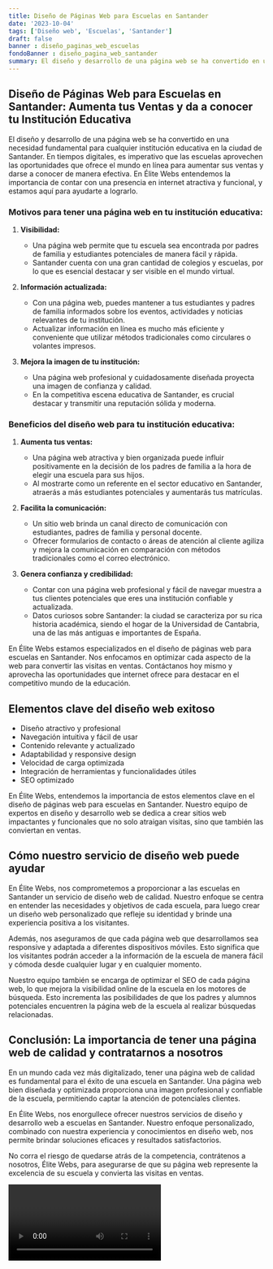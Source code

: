 ```yaml
---
title: Diseño de Páginas Web para Escuelas en Santander
date: '2023-10-04'
tags: ['Diseño web', 'Escuelas', 'Santander']
draft: false
banner : diseño_paginas_web_escuelas
fondoBanner : diseño_pagina_web_santander
summary: El diseño y desarrollo de una página web se ha convertido en una necesidad fundamental para cualquier institución educativa en la ciudad de Santander. En tiempos digitales, es imperativo que las escuelas aprovechen las oportunidades que ofrece el mundo en línea para aumentar sus ventas y darse a conocer de manera efectiva. En Élite Webs entendemos la importancia de contar con una presencia en internet atractiva y funcional, y estamos aquí para ayudarte a lograrlo.
---
```


## Diseño de Páginas Web para Escuelas en Santander: Aumenta tus Ventas y da a conocer tu Institución Educativa

El diseño y desarrollo de una página web se ha convertido en una necesidad fundamental para cualquier institución educativa en la ciudad de Santander. En tiempos digitales, es imperativo que las escuelas aprovechen las oportunidades que ofrece el mundo en línea para aumentar sus ventas y darse a conocer de manera efectiva. En Élite Webs entendemos la importancia de contar con una presencia en internet atractiva y funcional, y estamos aquí para ayudarte a lograrlo.

### Motivos para tener una página web en tu institución educativa:

1. **Visibilidad:**
   - Una página web permite que tu escuela sea encontrada por padres de familia y estudiantes potenciales de manera fácil y rápida.
   - Santander cuenta con una gran cantidad de colegios y escuelas, por lo que es esencial destacar y ser visible en el mundo virtual.

2. **Información actualizada:**
   - Con una página web, puedes mantener a tus estudiantes y padres de familia informados sobre los eventos, actividades y noticias relevantes de tu institución.
   - Actualizar información en línea es mucho más eficiente y conveniente que utilizar métodos tradicionales como circulares o volantes impresos.

3. **Mejora la imagen de tu institución:**
   - Una página web profesional y cuidadosamente diseñada proyecta una imagen de confianza y calidad.
   - En la competitiva escena educativa de Santander, es crucial destacar y transmitir una reputación sólida y moderna.

### Beneficios del diseño web para tu institución educativa:

1. **Aumenta tus ventas:**
   - Una página web atractiva y bien organizada puede influir positivamente en la decisión de los padres de familia a la hora de elegir una escuela para sus hijos.
   - Al mostrarte como un referente en el sector educativo en Santander, atraerás a más estudiantes potenciales y aumentarás tus matrículas.

2. **Facilita la comunicación:**
   - Un sitio web brinda un canal directo de comunicación con estudiantes, padres de familia y personal docente.
   - Ofrecer formularios de contacto o áreas de atención al cliente agiliza y mejora la comunicación en comparación con métodos tradicionales como el correo electrónico.

3. **Genera confianza y credibilidad:**
   - Contar con una página web profesional y fácil de navegar muestra a tus clientes potenciales que eres una institución confiable y actualizada.
   - Datos curiosos sobre Santander: la ciudad se caracteriza por su rica historia académica, siendo el hogar de la Universidad de Cantabria, una de las más antiguas e importantes de España.

En Élite Webs estamos especializados en el diseño de páginas web para escuelas en Santander. Nos enfocamos en optimizar cada aspecto de la web para convertir las visitas en ventas. Contáctanos hoy mismo y aprovecha las oportunidades que internet ofrece para destacar en el competitivo mundo de la educación.

<GifSeo />

<Cta />

## Elementos clave del diseño web exitoso

- Diseño atractivo y profesional
- Navegación intuitiva y fácil de usar
- Contenido relevante y actualizado
- Adaptabilidad y responsive design
- Velocidad de carga optimizada
- Integración de herramientas y funcionalidades útiles
- SEO optimizado

En Élite Webs, entendemos la importancia de estos elementos clave en el diseño de páginas web para escuelas en Santander. Nuestro equipo de expertos en diseño y desarrollo web se dedica a crear sitios web impactantes y funcionales que no solo atraigan visitas, sino que también las conviertan en ventas.

## Cómo nuestro servicio de diseño web puede ayudar

En Élite Webs, nos comprometemos a proporcionar a las escuelas en Santander un servicio de diseño web de calidad. Nuestro enfoque se centra en entender las necesidades y objetivos de cada escuela, para luego crear un diseño web personalizado que refleje su identidad y brinde una experiencia positiva a los visitantes.

Además, nos aseguramos de que cada página web que desarrollamos sea responsive y adaptada a diferentes dispositivos móviles. Esto significa que los visitantes podrán acceder a la información de la escuela de manera fácil y cómoda desde cualquier lugar y en cualquier momento.

Nuestro equipo también se encarga de optimizar el SEO de cada página web, lo que mejora la visibilidad online de la escuela en los motores de búsqueda. Esto incrementa las posibilidades de que los padres y alumnos potenciales encuentren la página web de la escuela al realizar búsquedas relacionadas.

## Conclusión: La importancia de tener una página web de calidad y contratarnos a nosotros

En un mundo cada vez más digitalizado, tener una página web de calidad es fundamental para el éxito de una escuela en Santander. Una página web bien diseñada y optimizada proporciona una imagen profesional y confiable de la escuela, permitiendo captar la atención de potenciales clientes.

En Élite Webs, nos enorgullece ofrecer nuestros servicios de diseño y desarrollo web a escuelas en Santander. Nuestro enfoque personalizado, combinado con nuestra experiencia y conocimientos en diseño web, nos permite brindar soluciones eficaces y resultados satisfactorios.

No corra el riesgo de quedarse atrás de la competencia, contrátenos a nosotros, Élite Webs, para asegurarse de que su página web represente la excelencia de su escuela y convierta las visitas en ventas.

<Video />

<CtaBot job='Escuelas' city='Santander'/>

<Gmaps query='Santander+españa+maps' />